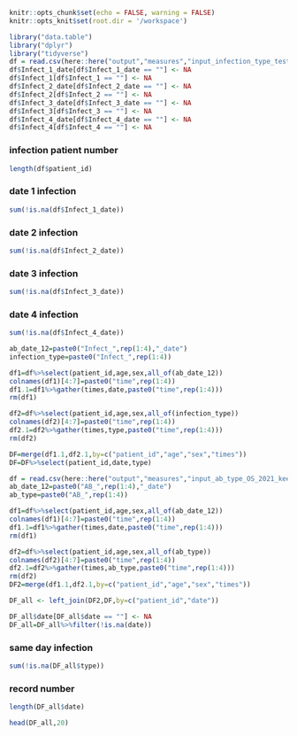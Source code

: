 

```r
knitr::opts_chunk$set(echo = FALSE, warning = FALSE)
knitr::opts_knit$set(root.dir = '/workspace')
```


```r
library("data.table")
library("dplyr")
library("tidyverse")
df = read.csv(here::here("output","measures","input_infection_type_test_2021_2021-01-01.csv.gz"))
df$Infect_1_date[df$Infect_1_date == ""] <- NA
df$Infect_1[df$Infect_1 == ""] <- NA
df$Infect_2_date[df$Infect_2_date == ""] <- NA
df$Infect_2[df$Infect_2 == ""] <- NA
df$Infect_3_date[df$Infect_3_date == ""] <- NA
df$Infect_3[df$Infect_3 == ""] <- NA
df$Infect_4_date[df$Infect_4_date == ""] <- NA
df$Infect_4[df$Infect_4 == ""] <- NA
```

### infection patient number
```r
length(df$patient_id)
```
### date 1 infection
```r
sum(!is.na(df$Infect_1_date))
```

### date 2 infection
```r
sum(!is.na(df$Infect_2_date))
```

### date 3 infection
```r
sum(!is.na(df$Infect_3_date))
```

### date 4 infection
```r
sum(!is.na(df$Infect_4_date))
```

```r
ab_date_12=paste0("Infect_",rep(1:4),"_date")
infection_type=paste0("Infect_",rep(1:4))

df1=df%>%select(patient_id,age,sex,all_of(ab_date_12))
colnames(df1)[4:7]=paste0("time",rep(1:4))
df1.1=df1%>%gather(times,date,paste0("time",rep(1:4)))
rm(df1)

df2=df%>%select(patient_id,age,sex,all_of(infection_type))
colnames(df2)[4:7]=paste0("time",rep(1:4))
df2.1=df2%>%gather(times,type,paste0("time",rep(1:4)))
rm(df2)

DF=merge(df1.1,df2.1,by=c("patient_id","age","sex","times"))
DF=DF%>%select(patient_id,date,type)
```

```r
df = read.csv(here::here("output","measures","input_ab_type_OS_2021_keep_2021-01-01.csv.gz"))
ab_date_12=paste0("AB_",rep(1:4),"_date")
ab_type=paste0("AB_",rep(1:4))

df1=df%>%select(patient_id,age,sex,all_of(ab_date_12))
colnames(df1)[4:7]=paste0("time",rep(1:4))
df1.1=df1%>%gather(times,date,paste0("time",rep(1:4)))
rm(df1)

df2=df%>%select(patient_id,age,sex,all_of(ab_type))
colnames(df2)[4:7]=paste0("time",rep(1:4))
df2.1=df2%>%gather(times,ab_type,paste0("time",rep(1:4)))
rm(df2)
DF2=merge(df1.1,df2.1,by=c("patient_id","age","sex","times"))


```

```r
DF_all <- left_join(DF2,DF,by=c("patient_id","date"))
```

```r
DF_all$date[DF_all$date == ""] <- NA
DF_all=DF_all%>%filter(!is.na(date))
```

### same day infection
```r
sum(!is.na(DF_all$type))
```

### record number
```r
length(DF_all$date)
```


```r
head(DF_all,20)
```